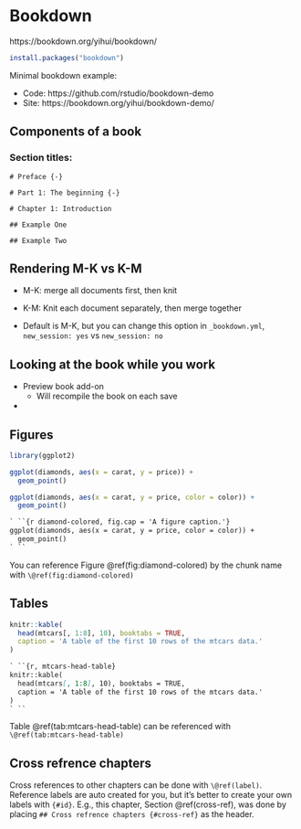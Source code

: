 # Bookdown

https://bookdown.org/yihui/bookdown/

```r
install.packages("bookdown")
```


Minimal bookdown example:

- Code: https://github.com/rstudio/bookdown-demo
- Site: https://bookdown.org/yihui/bookdown-demo/


## Components of a book

### Section titles:

```
# Preface {-}
```

```
# Part 1: The beginning {-}
```

```
# Chapter 1: Introduction

## Example One

## Example Two
```

## Rendering M-K vs K-M

- M-K: merge all documents first, then knit
- K-M: Knit each document separately, then merge together

- Default is M-K, but you can change this option in `_bookdown.yml`, `new_session: yes` vs `new_session: no`

## Looking at the book while you work

- Preview book add-on
  - Will recompile the book on each save
- 

## Figures

```r
library(ggplot2)
```

```r
ggplot(diamonds, aes(x = carat, y = price)) +
  geom_point()
```

```r
ggplot(diamonds, aes(x = carat, y = price, color = color)) +
  geom_point()
```

````markdown
` ``{r diamond-colored, fig.cap = 'A figure caption.'}
ggplot(diamonds, aes(x = carat, y = price, color = color)) +
  geom_point()
` ``
````
You can reference Figure \@ref(fig:diamond-colored) by the chunk name with `\@ref(fig:diamond-colored)`

## Tables

```r
knitr::kable(
  head(mtcars[, 1:8], 10), booktabs = TRUE,
  caption = 'A table of the first 10 rows of the mtcars data.'
)
```

````markdown
` ``{r, mtcars-head-table}
knitr::kable(
  head(mtcars[, 1:8], 10), booktabs = TRUE,
  caption = 'A table of the first 10 rows of the mtcars data.'
)
` ``
````

Table \@ref(tab:mtcars-head-table) can be referenced with `\@ref(tab:mtcars-head-table)`

## Cross refrence chapters {#cross-ref}

Cross references to other chapters can be done with `\@ref(label)`.
Reference labels are auto created for you,
but it's better to create your own labels with `{#id}`.
E.g., this chapter, Section \@ref(cross-ref), was done by placing `## Cross refrence chapters {#cross-ref}`
as the header.
